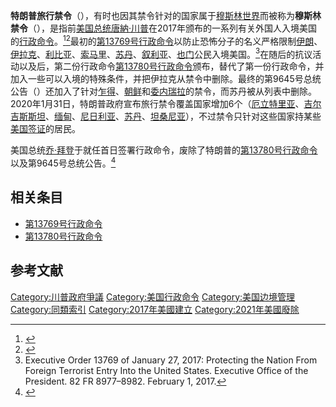 {{Expand language|1=en|time=2021-01-15T07:43:22+00:00}}
{{NoteTA|G1=PresidentsUS}}
{{唐納·川普系列模板}}
'''特朗普旅行禁令'''（{{lang-en|Trump travel ban}}），有时也因其禁令针对的国家属于[[穆斯林世界|穆斯林世界]]而被称为'''穆斯林禁令'''（{{lang|en|Muslim ban}}），是指前[[美国总统|美国总统]][[唐納·川普|唐納·川普]]在2017年颁布的一系列有关外国人入境美国的[[行政命令_(美国)|行政命令]]。<ref>{{cite news|title=A timeline of President Trump's travel bans|publisher=[[CNN|CNN]]|date=2017-03-30|url=https://www.cnn.com/2017/02/10/us/trump-travel-ban-timeline/index.html|first1=Steve|last1=Almasy|first2=Darran|last2=Simon|access-date=2019-07-30|archive-date=2021-02-15|archive-url=https://web.archive.org/web/20210215181228/https://www.cnn.com/2017/02/10/us/trump-travel-ban-timeline/index.html|dead-url=no}}</ref><ref>{{cite news|title=Trump's Muslim Ban is Working. Muslim Immigration Slumps|publisher=[[Newsweek|Newsweek]]|url=https://www.newsweek.com/trumps-muslim-ban-working-muslim-immigration-slumps-747922|date=2017-12-14|first=David|last=Bier|access-date=2019-07-30|archive-date=2021-02-15|archive-url=https://web.archive.org/web/20210215181229/https://www.newsweek.com/trumps-muslim-ban-working-muslim-immigration-slumps-747922|dead-url=no}}</ref>最初的[[第13769号行政命令|第13769号行政命令]]以防止恐怖分子的名义严格限制[[伊朗|伊朗]]、[[伊拉克|伊拉克]]、[[利比亚|利比亚]]、[[索马里|索马里]]、[[苏丹|苏丹]]、[[叙利亚|叙利亚]]、[[也门|也门]]公民入境美国。<ref> Executive Order 13769 of January 27, 2017: Protecting the Nation From Foreign Terrorist Entry Into the United States. Executive Office of the President. 82 FR 8977–8982. February 1, 2017.</ref>在随后的抗议活动以及{{Link-en|对特朗普旅行禁令的法律挑战|Legal challenges to the Trump travel ban}}后，第二份行政命令[[第13780号行政命令|第13780号行政命令]]颁布，替代了第一份行政命令，并加入一些可以入境的特殊条件，并把伊拉克从禁令中删除。最终的第9645号总统公告（{{lang|en|Presidential Proclamation 9645}}）还加入了针对[[乍得|乍得]]、[[朝鲜|朝鲜]]和[[委内瑞拉|委内瑞拉]]的禁令，而苏丹被从列表中删除。2020年1月31日，特朗普政府宣布旅行禁令覆盖国家增加6个（[[厄立特里亚|厄立特里亚]]、[[吉尔吉斯斯坦|吉尔吉斯斯坦]]、[[缅甸|缅甸]]、[[尼日利亚|尼日利亚]]、[[苏丹|苏丹]]、[[坦桑尼亚|坦桑尼亚]]），不过禁令只针对这些国家持某些[[美国签证|美国签证]]的居民。

美国总统[[乔·拜登|乔·拜登]]于就任首日签署行政命令，废除了特朗普的[[第13780号行政命令|第13780号行政命令]]以及第9645号总统公告。<ref>{{Cite news | url = https://www.whitehouse.gov/briefing-room/presidential-actions/2021/01/20/proclamation-ending-discriminatory-bans-on-entry-to-the-united-states/ | title = Proclamation on Ending Discriminatory Bans on Entry to The United States | work = White House | date = 2021-01-20 | accessdate = 2021-01-27 | archive-date = 2021-01-21 | archive-url = https://web.archive.org/web/20210121011443/https://www.whitehouse.gov/briefing-room/presidential-actions/2021/01/20/proclamation-ending-discriminatory-bans-on-entry-to-the-united-states/ | dead-url = no }}</ref>

== 相关条目 ==
* [[第13769号行政命令|第13769号行政命令]]
* [[第13780号行政命令|第13780号行政命令]]

== 参考文献 ==
{{Reflist}}

{{Set index article}}

[[Category:川普政府爭議|Category:川普政府爭議]]
[[Category:美国行政命令|Category:美国行政命令]]
[[Category:美国边境管理|Category:美国边境管理]]
[[Category:同類索引|Category:同類索引]]
[[Category:2017年美國建立|Category:2017年美國建立]]
[[Category:2021年美國廢除|Category:2021年美國廢除]]